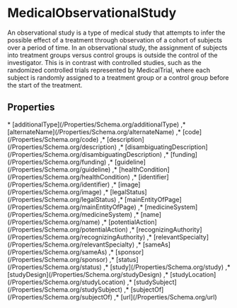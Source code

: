 # MedicalObservationalStudy

An observational study is a type of medical study that attempts to infer the possible effect of a treatment through observation of a cohort of subjects over a period of time. In an observational study, the assignment of subjects into treatment groups versus control groups is outside the control of the investigator. This is in contrast with controlled studies, such as the randomized controlled trials represented by MedicalTrial, where each subject is randomly assigned to a treatment group or a control group before the start of the treatment.

## Properties

<Grid>
* [additionalType](/Properties/Schema.org/additionalType)
,* [alternateName](/Properties/Schema.org/alternateName)
,* [code](/Properties/Schema.org/code)
,* [description](/Properties/Schema.org/description)
,* [disambiguatingDescription](/Properties/Schema.org/disambiguatingDescription)
,* [funding](/Properties/Schema.org/funding)
,* [guideline](/Properties/Schema.org/guideline)
,* [healthCondition](/Properties/Schema.org/healthCondition)
,* [identifier](/Properties/Schema.org/identifier)
,* [image](/Properties/Schema.org/image)
,* [legalStatus](/Properties/Schema.org/legalStatus)
,* [mainEntityOfPage](/Properties/Schema.org/mainEntityOfPage)
,* [medicineSystem](/Properties/Schema.org/medicineSystem)
,* [name](/Properties/Schema.org/name)
,* [potentialAction](/Properties/Schema.org/potentialAction)
,* [recognizingAuthority](/Properties/Schema.org/recognizingAuthority)
,* [relevantSpecialty](/Properties/Schema.org/relevantSpecialty)
,* [sameAs](/Properties/Schema.org/sameAs)
,* [sponsor](/Properties/Schema.org/sponsor)
,* [status](/Properties/Schema.org/status)
,* [study](/Properties/Schema.org/study)
,* [studyDesign](/Properties/Schema.org/studyDesign)
,* [studyLocation](/Properties/Schema.org/studyLocation)
,* [studySubject](/Properties/Schema.org/studySubject)
,* [subjectOf](/Properties/Schema.org/subjectOf)
,* [url](/Properties/Schema.org/url)

</Grid>

